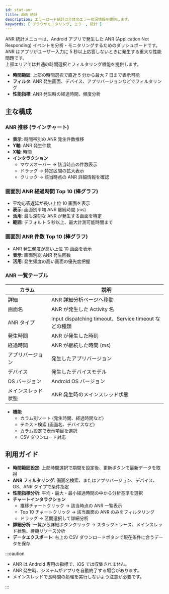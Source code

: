 ```yaml
---
id: stat-anr
title: ANR 統計
description: エラーロード統計は全体のエラー状況情報を提供します。
keywords: [ ブラウザモニタリング, エラー, 統計 ]
---
```


ANR 統計メニューは、Android アプリで発生した ANR (Application Not Responding) イベントを分析・モニタリングするためのダッシュボードです。  
ANR はアプリがユーザー入力に 5 秒以上応答しないときに発生する重大な性能問題です。  
上部エリアでは共通の時間選択とフィルタリング機能を提供します。

- **時間範囲**: 上部の時間選択で直近 5 分から最大 7 日まで表示可能  
- **フィルタ**: ANR 発生画面、デバイス、アプリバージョンなどでフィルタリング  
- **性能指標**: ANR 発生時の経過時間、頻度分析  

## 主な構成

### ANR 推移 (ラインチャート)

- **表示**: 時間帯別の ANR 発生件数推移  
- **Y軸**: ANR 発生件数  
- **X軸**: 時間  
- **インタラクション**  
  - マウスオーバー → 該当時点の件数表示  
  - ドラッグ → 特定区間の拡大表示  
  - クリック → 該当時点の ANR 詳細情報を確認  

### 画面別 ANR 経過時間 Top 10 (棒グラフ)

- 平均応答遅延が長い上位 10 画面を表示  
- **表示**: 画面別平均 ANR 継続時間 (ms)  
- **活用**: 最も深刻な ANR が発生する画面を特定  
- **範囲**: デフォルト 5 秒以上、最大計測可能時間まで  

### 画面別 ANR 件数 Top 10 (棒グラフ)

- ANR 発生頻度が高い上位 10 画面を表示  
- **表示**: 画面別総 ANR 発生回数  
- **活用**: 発生頻度の高い画面の優先度把握  

### ANR 一覧テーブル

| カラム | 説明 |
| --- | --- |
| 詳細 | ANR 詳細分析ページへ移動 |
| 画面名 | ANR が発生した Activity 名 |
| ANR タイプ | Input dispatching timeout、Service timeout などの種類 |
| 発生時間 | ANR が発生した時刻 |
| 経過時間 | ANR が継続した時間 (ms) |
| アプリバージョン | 発生したアプリバージョン |
| デバイス | 発生したデバイスモデル |
| OS バージョン | Android OS バージョン |
| メインスレッド状態 | ANR 発生時のメインスレッド状態 |

- **機能**  
  - カラム別ソート (発生時間、経過時間など)  
  - テキスト検索 (画面名、デバイスなど)  
  - カラム設定で表示項目を選択  
  - CSV ダウンロード対応  

## 利用ガイド

- **時間範囲設定**: 上部時間選択で期間を設定後、更新ボタンで最新データを取得  
- **ANR フィルタリング**: 画面名検索、またはアプリバージョン、デバイス、OS、ANR タイプで条件指定  
- **性能指標分析**: 平均・最大・最小経過時間の中から分析基準を選択  
- **チャートインタラクション**  
  - 推移チャートクリック → 該当時点の ANR 一覧表示  
  - Top 10 チャートクリック → 該当画面の ANR のみをフィルタリング  
  - ドラッグ → 区間選択して詳細分析  
- **詳細分析**: 一覧から詳細ボタンクリック → スタックトレース、メインスレッド状態、待機リソース分析  
- **データエクスポート**: 右上の CSV ダウンロードボタンで現在条件に合うデータを保存  

:::caution

- ANR は Android 専用の指標で、iOS では収集されません。  
- ANR 発生時、システムがアプリを自動終了する場合があります。  
- メインスレッドで長時間の処理を実行しないよう注意が必要です。  

:::
